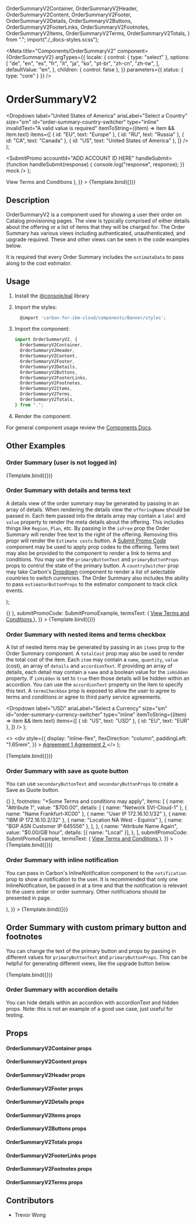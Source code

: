   OrderSummaryV2Container,
  OrderSummaryV2Header,
  OrderSummaryV2Content,
  OrderSummaryV2Footer,
  OrderSummaryV2Details,
  OrderSummaryV2Buttons,
  OrderSummaryV2FooterLinks,
  OrderSummaryV2Footnotes,
  OrderSummaryV2Items,
  OrderSummaryV2Terms,
  OrderSummaryV2Totals,
} from ".";
import("./_docs-styles.scss");

<Meta
  title="Components/OrderSummaryV2"
  component={OrderSummaryV2}
  argTypes={{
    locale: {
      control: { type: "select" },
      options: [
        "de",
        "en",
        "es",
        "fr",
        "it",
        "ja",
        "ko",
        "pt-br",
        "zh-cn",
        "zh-tw",
      ],
      defaultValue: "en",
    },
    children: { control: false },
  }}
  parameters={{ status: { type: "core" } }}
/>

# OrderSummaryV2


  <Dropdown
    label="United States of America"
    ariaLabel="Select a Country"
    size="sm"
    id="order-summary-country-switcher"
    type="inline"
    invalidText="A valid value is required"
    itemToString={(item) => item && item.text}
    items={[
      { id: "EU", text: "Europe" },
      { id: "RU", text: "Russia" },
      { id: "CA", text: "Canada" },
      { id: "US", text: "United States of America" },
    ]}
  />
);

  <SubmitPromo
    accountId="ADD ACCOUNT ID HERE"
    handleSubmit={function handleSubmit(response) {
      console.log("response", response);
    }}
    mock
  />
);

<Canvas>
  <Story
    name="Demo"
    args={{
      estimateData: {},
      countrySwitcher: DropdownExample,
      totalCost: "$700.00",
      primaryButtonText: "Create",
      subTotalItems: [
        { label: "Subtotal", value: "$30.47", key: "subtotal-item-1" },
        { label: "Discount", value: "$20.47", key: "subtotal-discount-1" },
      ],
      items: [
        {
          name: "Attribute 1",
          value: "$700.00",
          details: [
            { name: "Network SVI-Cloud-1" },
            { name: "Name Frankfurt-XC00" },
            { name: "User IP 172.16.10.1/32" },
            { name: "IBM IP 172.16.10.2/32" },
            { name: "Location NA West - Equinix" },
            { name: "BGP ASN Customer IP 645556" },
          ],
        },
        {
          name: "Attribute Name Again",
          value: "$0.00/GB hour",
          details: [{ name: "Local" }],
        },
      ],
      submitPromoCode: SubmitPromoExample,
      termsText: (
        <a className="cds--link" href="#">
          View Terms and Conditions
        </a>
      ),
    }}
  >
    {Template.bind({})}
  </Story>
</Canvas>

## Description

OrderSummaryV2 is a component used for showing a user their order on Catalog
provisioning pages. The view is typically comprised of either details about the
offering or a list of items that they will be charged for. The Order Summary has
various views including authenticated, unauthenticated, and upgrade required.
These and other views can be seen in the code examples below.

It is required that every Order Summary includes the `estimateData` to pass
along to the cost estimator.

## Usage

1.  Install the
    [@console/pal](https://github.ibm.com/ibmcloud/pal#how-to-install-and-use)
    library
2.  Import the styles:

    ```js
      @import 'carbon-for-ibm-cloud/components/Banner/styles';
    ```

3.  Import the component:

    ```js
    import OrderSummaryV2, {
      OrderSummaryV2Container,
      OrderSummaryV2Header,
      OrderSummaryV2Content,
      OrderSummaryV2Footer,
      OrderSummaryV2Details,
      OrderSummaryV2Buttons,
      OrderSummaryV2FooterLinks,
      OrderSummaryV2Footnotes,
      OrderSummaryV2Items,
      OrderSummaryV2Terms,
      OrderSummaryV2Totals,
    } from ".";
    ```

4.  Render the component.

For general component usage review the
[Components Docs](https://pages.github.ibm.com/ibmcloud/pal/development-guidelines/components/overview).

## Other Examples

### Order Summary (user is not logged in)

<Canvas>
  <Story
    name="Demo-user-not-logged-in"
    args={{
      primaryButtonText: "Create",
      loginLink: "/login",
      estimateData: {},
    }}
  >
    {Template.bind({})}
  </Story>
</Canvas>

### Order Summary with details and terms text

A details view of the order summary may be generated by passing in an array of
details. When rendering the details view the `offeringName` should be passed in.
Each item passed into the details array may contain a `label` and `value`
property to render the meta details about the offering. This includes things
like `Region`, `Plan`, etc. By passing in the `isFree` prop the Order Summary
will render free text to the right of the offering. Removing this propr will
render the `Estimate costs` button. A
[Submit Promo Code](/connected/submit-promo/code) component may be used to apply
prop codes to the offering. Terms text may also be provided to the component to
render a link to terms and conditions. You may use the `primaryButtonText` and
`primaryButtonProps` props to control the state of the primary button. A
`countrySwitcher` prop may take Carbon's
[Dropdown](https://www.carbondesignsystem.com/components/dropdown/code/)
component to render a list of selectable countries to switch currencies. The
Order Summary also includes the ability to pass `estimatorButtonProps` to the
estimator component to track click events.

  <InlineNotification
    statusIconDescription="info:"
    iconDescription="describes the close button"
    kind="info"
    notificationType="inline"
    role="alert"
    subtitle="Upgrade to a Pay-as-you-go account and receive a $200 credit."
    title="This plan is not available with your current account type."
  />
);

<Canvas>
  <Story
    name="Demo-with-details"
    args={{
      estimateData: {},
      notifications: notificationsExample,
      countrySwitcher: DropdownExample,
      primaryButtonText: "Create",
      details: [
        {
          title: "Cloud Pak for Integration",
          attributes: [
            { label: "Installation environment", value: "Red Hat OpenShift" },
            { label: "Red Hat OpenShift cluster", value: "" },
            { label: "Project", value: "" },
            { label: "Resource group", value: "Default" },
          ],
        },
        {
          title: "IBM Passport Advantage",
          attributes: [
            {
              label: "Name",
              value:
                "IBM Cloud Pak for Integration Enterprise Edition per Virtual Processor Core License + SW Subscription & Support 12 Months",
            },
            { label: "Owner ID", value: "IBMid-XXXXXXXXXX" },
            { label: "Part number", value: "D20zBLL" },
            { label: "Effective dates", value: "01/01/1970 - 12/31/9999" },
          ],
        },
      ],
      primaryButtonProps: { onClick: () => {} },
      submitPromoCode: SubmitPromoExample,
      termsText: (
        <a className="cds--link" href="#">
          View Terms and Conditions
        </a>
      ),
    }}
  >
    {Template.bind({})}
  </Story>
</Canvas>

### Order Summary with nested items and terms checkbox

A list of nested items may be generated by passing in an `items` prop to the
Order Summary component. A `totalCost` prop may also be used to render the total
cost of the item. Each `item` may contain a `name`, `quantity`, `value` (cost),
an array of `details` and `accordionText`. If providing an array of details,
each detail may contain a `name` and a boolean value for the `isHidden`
property. If `isHidden` is set to `true` then those details will be hidden
within an accordion. You can use the `accordionText` property on the item to
specify this text. A `termsCheckbox` prop is exposed to allow the user to agree
to terms and conditions or agree to third party service agreements.

  <Dropdown
    label="USD"
    ariaLabel="Select a Currency"
    size="sm"
    id="order-summary-currency-switcher"
    type="inline"
    itemToString={(item) => item && item.text}
    items={[
      { id: "US", text: "USD" },
      { id: "EU", text: "EUR" },
    ]}
  />
);

  <>
    <Checkbox
      id="order-summary-check-box"
      indeterminate={false}
      labelText="I read and agree to the following Third-Party service Agreements:"
    />
    <div
      style={{
        display: "inline-flex",
        flexDirection: "column",
        paddingLeft: "1.65rem",
      }}
    >
      <a className="cds--link" href="#">
        Agreement 1
      </a>
      <a className="cds--link" href="#">
        Agreement 2
      </a>
    </div>
  </>
);

<Canvas>
  <Story
    name="Demo-nested-items"
    args={{
      estimateData: {},
      countrySwitcher: DropdownExample,
      currencySwitcher: CurrencyDropdown,
      termsCheckbox: CheckBoxExample,
      totalCost: "$241.00",
      primaryButtonText: "Create",
      items: [
        {
          name: "Attribute 1",
          value: "$700.00",
          details: [
            { name: "Network SVI-Cloud-1" },
            { name: "Name Frankfurt-XC00" },
            { name: "User IP 172.16.10.1/32" },
            { name: "IBM IP 172.16.10.2/32" },
            { name: "Location NA West - Equinix" },
            { name: "BGP ASN Customer IP 645556" },
          ],
        },
        {
          name: "Attribute Name Again",
          value: "$0.00/GB hour",
          details: [{ name: "Local" }],
        },
      ],
    }}
  >
    {Template.bind({})}
  </Story>
</Canvas>

### Order Summary with save as quote button

You can use `secondaryButtonText` and `secondaryButtonProps` to create a Save as
Quote button.

<Canvas>
  <Story
    name="Demo-save-btn"
    args={{
      estimateData: {},
      countrySwitcher: DropdownExample,
      totalCost: "$241.00",
      primaryButtonText: "Create",
      secondaryButtonText: "Save as quote",
      secondaryButtonProps: { onClick: () => {} },
      footnotes: "*Some Terms and conditions may apply",
      items: [
        {
          name: "Attribute 1",
          value: "$700.00",
          details: [
            { name: "Network SVI-Cloud-1" },
            { name: "Name Frankfurt-XC00" },
            { name: "User IP 172.16.10.1/32" },
            { name: "IBM IP 172.16.10.2/32" },
            { name: "Location NA West - Equinix" },
            { name: "BGP ASN Customer IP 645556" },
          ],
        },
        {
          name: "Attribute Name Again",
          value: "$0.00/GB hour",
          details: [{ name: "Local" }],
        },
      ],
      submitPromoCode: SubmitPromoExample,
      termsText: (
        <a className="cds--link" href="#">
          View Terms and Conditions
        </a>
      ),
    }}
  >
    {Template.bind({})}
  </Story>
</Canvas>

### Order Summary with inline notification

You can pass in Carbon's InlineNotification component to the `notification` prop
to show a notification to the user. It is recommended that only one
InlineNotification, be passed in at a time and that the notification is relevant
to the users order or order summary. Other notifications should be presented in
page.

<Canvas>
  <Story
    name="Demo-inline"
    args={{
      estimateData: {},
      primaryButtonText: "Upgrade",
      notifications: (
        <InlineNotification
          statusIconDescription="info:"
          iconDescription="describes the close button"
          kind="info"
          notificationType="inline"
          role="alert"
          subtitle="Upgrade to a Pay-as-you-go account and receive a $200 credit."
          title="This plan is not available with your current account type."
        />
      ),
    }}
  >
    {Template.bind({})}
  </Story>
</Canvas>

## Order Summary with custom primary button and footnotes

You can change the text of the primary button and props by passing in different
values for `primaryButtonText` and `primaryButtonProps`. This can be helpful for
generating different views, like the upgrade button below.

<Canvas>
  <Story
    name="Demo-footnotes"
    args={{
      estimateData: {},
      countrySwitcher: DropdownExample,
      totalCost: "$241.00",
      primaryButtonText: "Upgrade",
      footnotes: "*Some Terms and conditions may apply",
      items: [
        {
          "name": "Primary item",
          "quantity": 1,
          "items": [{
            "name": "Attribute 1",
            "value": "$700.00",
            "details": [
              {
                "name": "Network SVI-Cloud-1"
              },
              {
                "name": "Name Frankfurt-XC00"
              },
              {
                "name": "User IP 172.16.10.1/32"
              },
              {
                "name": "IBM IP 172.16.10.2/32"
              },
              {
                "name": "Location NA West - Equinix"
              },
              {
                "name": "BGP ASN Customer IP 645556"
              }
            ]
          }]
        },
        {
          name: "Attribute Name Again",
          value: "$0.00/GB hour",
          details: [{ name: "Local" }],
        },
      ],
      submitPromoCode: SubmitPromoExample,
    }}
  >
    {Template.bind({})}
  </Story>
</Canvas>

### Order Summary with accordion details
You can hide details within an accordion with accordionText and hidden props. 
Note: this is not an example of a good use case, just useful for testing.

<Canvas>
  <Story
    name="Demo-accordion"
    args={{
      primaryButtonText: 'Create',
      footnotes: '*Some Terms and conditions may apply',
      items: [
        { name: 'Application',
          quantity: 1,
        },
        {
          name: '',
          accordionText: 'Pricing details',
          indented: false,
          details: [
            { name: 'Here\'s a bunch of pricing information surfaced only as hidden details. This is not an approved pattern and you shouldn\'t follow it. This example is for testing only', value: null, isHidden: true },
            { name: 'Network SVI-Cloud-1', value: '$0.01', isHidden: true },
            { name: 'Name Frankfurt-XC00', value: '$0.02',isHidden: true },
            { name: 'User IP 172.16.10.1/32', value: '$0.03', isHidden: true },
            { name: 'IBM IP 172.16.10.2/32', value: '$0.04', isHidden: true },
            { name: 'Location NA West - Equinix', value: '$0.05', isHidden: true },
            { name: 'BGP ASN Customer IP 645556', value: '$0.06', isHidden: true },
          ],
        },
      ],
    }}
  >
    {Template.bind({})}
  </Story>
</Canvas>

## Props

<ArgsTable of={OrderSummaryV2} />

#### OrderSummaryV2Container props

<ArgsTable of={OrderSummaryV2Container} />

#### OrderSummaryV2Content props

<ArgsTable of={OrderSummaryV2Content} />

#### OrderSummaryV2Header props

<ArgsTable of={OrderSummaryV2Header} />

#### OrderSummaryV2Footer props

<ArgsTable of={OrderSummaryV2Footer} />

#### OrderSummaryV2Details props

<ArgsTable of={OrderSummaryV2Details} />

#### OrderSummaryV2Items props

<ArgsTable of={OrderSummaryV2Items} />

#### OrderSummaryV2Buttons props

<ArgsTable of={OrderSummaryV2Buttons} />

#### OrderSummaryV2Totals props

<ArgsTable of={OrderSummaryV2Totals} />

#### OrderSummaryV2FooterLinks props

<ArgsTable of={OrderSummaryV2FooterLinks} />

#### OrderSummaryV2Footnotes props

<ArgsTable of={OrderSummaryV2Footnotes} />

#### OrderSummaryV2Terms props

<ArgsTable of={OrderSummaryV2Terms} />

## Contributors

- Trevor Wong
